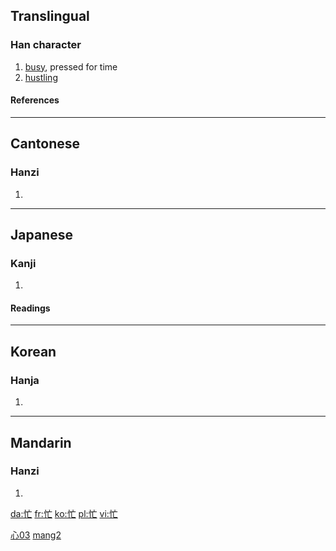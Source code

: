 ==Translingual==
===Han character===
{{Han char|rn=61|rad=心|as=03|sn=7|four=9001<sub>0</sub>|canj=心卜女 (PYV)}}
# [[busy]], pressed for time
# [[hustling]]
====References====
{{Han ref|kx=0377.010|dkj=10334|dj=0703.100|hdz=42272.160|uh=5FD9|ud=24537|bh=A6A3|bd=42659}}
----
==Cantonese==
===Hanzi===
{{yue-hanzi|jyut=|y=mong4}}
# {{defn|Cantonese}}
----
==Japanese==
===Kanji===
{{ja-kanji|grade=c|rs=心03}}
# {{defn|Japanese}} 
====Readings====
{{ja-readings|on=[[ぼう]] (bō), [[もう]] (mō)|kun=[[いそがしい]] (isogashii)}}
----
==Korean==
===Hanja===
{{ko-hanja|hangeul=망|eumhun=|rv=mang|mr=mang|y=mang}}
# {{defn|Korean}}
----
==Mandarin==
===Hanzi===
{{cmn-hanzi|pin=[[máng]] (mang2)|wg=mang<sup>2</sup>}}
# {{defn|Mandarin}}


[[Category:zh-tw:Adjectives|心03]]
[[Category:zh-cn:Adjectives|mang2]]

[[da:忙]]
[[fr:忙]]
[[ko:忙]]
[[pl:忙]]
[[vi:忙]]